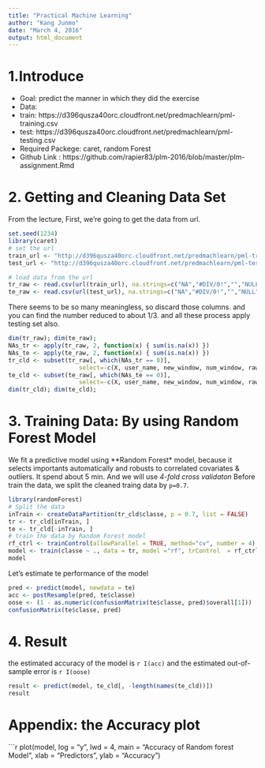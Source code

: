 ```yaml
---
title: "Practical Machine Learning"
author: "Kang Junmo"
date: "March 4, 2016"
output: html_document
---
```


# 1.Introduce
* Goal: predict the manner in which they did the exercise
* Data: 
* train: https://d396qusza40orc.cloudfront.net/predmachlearn/pml-training.csv
* test: https://d396qusza40orc.cloudfront.net/predmachlearn/pml-testing.csv
* Required Packege: caret, random Forest
* Github Link : https://github.com/rapier83/plm-2016/blob/master/plm-assignment.Rmd  

# 2. Getting and Cleaning Data Set
  
From the lecture, First, we're going to get the data from url.  

```r
set.seed(1234)
library(caret)
# set the url
train_url <- "http://d396qusza40orc.cloudfront.net/predmachlearn/pml-training.csv"
test_url <- "http://d396qusza40orc.cloudfront.net/predmachlearn/pml-testing.csv"

# load data from the url
tr_raw <- read.csv(url(train_url), na.strings=c("NA","#DIV/0!","","NULL"))
te_raw <- read.csv(url(test_url), na.strings=c("NA","#DIV/0!","","NULL"))
```
  
There seems to be so many meaningless, so discard those columns. and you can find the number reduced to about 1/3. and all these process apply testing set also.
  
```r
dim(tr_raw); dim(te_raw);
NAs_tr <- apply(tr_raw, 2, function(x) { sum(is.na(x)) })
NAs_te <- apply(te_raw, 2, function(x) { sum(is.na(x)) })
tr_cld <- subset(tr_raw[, which(NAs_tr == 0)],
                    select=-c(X, user_name, new_window, num_window, raw_timestamp_part_1, raw_timestamp_part_2, cvtd_timestamp))
te_cld <- subset(te_raw[, which(NAs_te == 0)], 
                    select=-c(X, user_name, new_window, num_window, raw_timestamp_part_1, raw_timestamp_part_2, cvtd_timestamp))
dim(tr_cld); dim(te_cld);
```
  
# 3. Training Data: By using Random Forest Model
  
We fit a predictive model using **Random Forest* model, because it selects importants automatically and robusts to correlated covariates & outliers. It spend about 5 min. And we will use *4-fold cross validaton* Before train the data, we split the cleaned traing data by `p=0.7`.  
```r
library(randomForest)
# Split the data
inTrain <- createDataPartition(tr_cld$classe, p = 0.7, list = FALSE)
tr <- tr_cld[inTrain, ]
te <- tr_cld[-inTrain, ]
# train the data by Random Forest model
rf_ctrl <- trainControl(allowParallel = TRUE, method="cv", number = 4)
model <- train(classe ~ ., data = tr, model ="rf", trControl  = rf_ctrl)
model
```

Let's estimate te performance of the model
```r
pred <- predict(model, newdata = te)
acc <- postResample(pred, te$classe)
oose <- (1 - as.numeric(confusionMatrix(te$classe, pred)$overall[1]))
confusionMatrix(te$classe, pred)
```
  
# 4. Result
the estimated accuracy of the model is `r I(acc)` and the estimated out-of-sample error is `r I(oose)`
  
```r
result <- predict(model, te_cld[, -length(names(te_cld))])
result
```
  
# Appendix: the Accuracy plot  
```r
plot(model, log = "y", lwd = 4, main = "Accuracy of Random forest Model", xlab = "Predictors", 
    ylab = "Accuracy")
